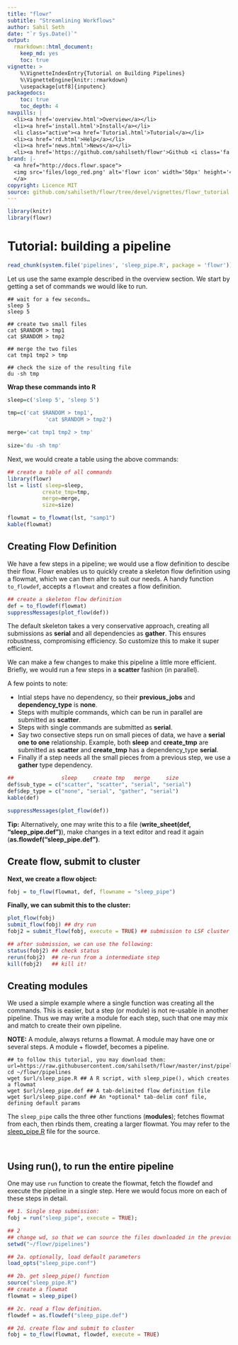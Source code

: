 ```yaml
---
title: "flowr"
subtitle: "Streamlining Workflows"
author: Sahil Seth
date: "`r Sys.Date()`"
output: 
  rmarkdown::html_document: 
    keep_md: yes
    toc: true
vignette: >
    %\VignetteIndexEntry{Tutorial on Building Pipelines}
    %\VignetteEngine{knitr::rmarkdown}
    \usepackage[utf8]{inputenc}
packagedocs:
    toc: true
    toc_depth: 4
navpills: |
  <li><a href='overview.html'>Overview</a></li>
  <li><a href='install.html'>Install</a></li>
  <li class="active"><a href='Tutorial.html'>Tutorial</a></li>
  <li><a href='rd.html'>Help</a></li>
  <li><a href='news.html'>News</a></li>
  <li><a href='https://github.com/sahilseth/flowr'>Github <i class='fa fa-github'></i></a></li>
brand: |-
  <a href="http://docs.flowr.space">
  <img src='files/logo_red.png' alt='flowr icon' width='50px' height='40px' style='margin-top: -20px;margin-bottom: -20px'>
  </a>
copyright: Licence MIT
source: github.com/sahilseth/flowr/tree/devel/vignettes/flowr_tutorial.Rmd
---
```


```r
library(knitr)
library(flowr)
```

# Tutorial: building a pipeline

```r
read_chunk(system.file('pipelines', 'sleep_pipe.R', package = 'flowr'))
```

Let us use the same example described in the overview section. We start by getting a set of commands we would like to run. 

```
## wait for a few seconds…
sleep 5
sleep 5

## create two small files
cat $RANDOM > tmp1
cat $RANDOM > tmp2

## merge the two files
cat tmp1 tmp2 > tmp

## check the size of the resulting file
du -sh tmp
```

**Wrap these commands into R**

```r
sleep=c('sleep 5', 'sleep 5')

tmp=c('cat $RANDOM > tmp1', 
			'cat $RANDOM > tmp2')
			
merge='cat tmp1 tmp2 > tmp'
			
size='du -sh tmp'

```

Next, we would create a table using the above commands:

```r
## create a table of all commands
library(flowr)
lst = list( sleep=sleep, 
           create_tmp=tmp, 
           merge=merge,
           size=size)

flowmat = to_flowmat(lst, "samp1")
kable(flowmat)
```



## Creating Flow Definition

We have a few steps in a pipeline; we would use a flow definition to descibe their flow. Flowr enables us to quickly create a skeleton flow definition using a flowmat, which we can then alter to suit our needs. A handy function
`to_flowdef`, accepts a `flowmat` and creates a flow definition. 


```r
## create a skeleton flow definition
def = to_flowdef(flowmat) 
suppressMessages(plot_flow(def))
```

<div class="alert alert-info" role="alert">
The default skeleton takes a very conservative approach, creating all submissions as **serial** and all dependencies as **gather**. This ensures robustness, compromising efficiency. So customize this to make it super efficient.
</div>

We can make a few changes to make this pipeline a little more efficient. Briefly, we would run a few steps in a **scatter** fashion (in parallel).

A few points to note:

- Intial steps have no dependency, so their **previous_jobs** and **dependency_type** is **none**.
- Steps with multiple commands, which can be run in parallel are submitted as **scatter**.
- Steps with single commands are submitted as **serial**.
- Say two consective steps run on small pieces of data, we have a **serial**
**one to one** relationship. Example, both **sleep** and **create_tmp** 
are submitted as **scatter** and **create_tmp** has a dependency_type **serial**.
- Finally if a step needs all the small pieces from a previous step, we use a **gather** type dependency.

<!--
- multiple *sleep* commands would run as `scatter`/parallel, with `none` as the dependency.
- For each *sleep*, *create_tmp* creates a tmp file as `scatter`, using a `serial` type dependency. One `create_tmp` for one `sleep` (one-to-one relationship).
- Then all tmp files are *merged*. Intuitively, since this is a single step, we run it as `serial` and as all tmp files are required, we use a `gather` type dependency.
- Lastly, we need to check the *size* of the resulting merged file.
Again, since this is a single step, we run is as `serial`. More so since the previous step also had a single command, we use a `serial` type dependency.
-->

```r
##               sleep     create tmp   merge     size
def$sub_type = c("scatter", "scatter", "serial", "serial")
def$dep_type = c("none", "serial", "gather", "serial")
kable(def)
```

```r
suppressMessages(plot_flow(def))
```


<div class="alert alert-info" role="alert">
**Tip:** Alternatively, one may write this to a file 
(**write_sheet(def, "sleep_pipe.def")**), make changes in a text editor and read it again (**as.flowdef("sleep_pipe.def")**.
</div>

## Create flow, submit to cluster

**Next, we create a flow object:**

```r
fobj = to_flow(flowmat, def, flowname = "sleep_pipe")
```

**Finally, we can submit this to the cluster:**
```r
plot_flow(fobj)
submit_flow(fobj) ## dry run
fobj2 = submit_flow(fobj, execute = TRUE) ## submission to LSF cluster

## after submission, we can use the following:
status(fobj2) ## check status
rerun(fobj2)  ## re-run from a intermediate step
kill(fobj2)   ## kill it!
```


## Creating modules
We used a simple example where a single function was creating all the commands.
This is easier, but a step (or module) is not re-usable in another pipeline.
Thus we may write a module for each step, such that one may mix and match to 
create their own pipeline.

**NOTE:**
A module, always returns a flowmat. A module may have one or several steps.
A module + flowdef, becomes a pipeline.


```
## to follow this tutorial, you may download them:
url=https://raw.githubusercontent.com/sahilseth/flowr/master/inst/pipelines
cd ~/flowr/pipelines
wget $url/sleep_pipe.R ## A R script, with sleep_pipe(), which creates a flowmat
wget $url/sleep_pipe.def ## A tab-delimited flow definition file
wget $url/sleep_pipe.conf ## An *optional* tab-delim conf file, defining default params
```

The `sleep_pipe` calls the three other functions (**modules**); fetches flowmat from each, then rbinds them,
creating a larger flowmat. You may refer to the [sleep_pipe.R](https://github.com/sahilseth/flowr/blob/master/inst/pipelines/sleep_pipe.R)
file for the source.

```r

```

```r

```



## Using run(), to run the entire pipeline

One may use `run` function to create the flowmat, fetch the flowdef and execute the pipeline in a single step. Here we would focus more on each of these steps in detail.


```r
## 1. Single step submission:
fobj = run("sleep_pipe", execute = TRUE); 

## 2
## change wd, so that we can source the files downloaded in the previous step
setwd("~/flowr/pipelines")

## 2a. optionally, load default parameters
load_opts("sleep_pipe.conf") 

## 2b. get sleep_pipe() function
source("sleep_pipe.R") 
## create a flowmat
flowmat = sleep_pipe()

## 2c. read a flow definition.
flowdef = as.flowdef("sleep_pipe.def")

## 2d. create flow and submit to cluster
fobj = to_flow(flowmat, flowdef, execute = TRUE)
```

<!---
The first argument to run is the name of the pipeline, 
one may use a custom flow definition etc. Further any extra arguments supplied are passed on to the pipeline function.

For example, the `sleep_pipe` function has a argument **x** which 
determines number of tmp files to create. Default is 3, let us try changing that.

```r
#run("sleep_pipe", x = )
```

--->

<!----


We then define another function `sleep_pipe` which calls the above defined **modules**; fetches flowmat from each, 
creating a larger flowmat. This time we will define a flowdef for the `sleep_pipe` function, elevating its status from
module to a pipeline.


This time we will define a flowdef for the `sleep_pipe` function, elevating its status from
module to a pipeline.




Here are a few examples of modules, three functions `sleep`, `create_tmp` and `merge_size` each returning a flowmat.

We believe pipeline and modules may be interchangeble, in the sense that a *smaller* pipeline may be 
included as part of a larger pipeline.
In flowr a module OR pipeline always returns a flowmat.
The only difference being, a pipeline also has a correspomding flow definition file. 


<div class="alert alert-info" role="alert">
As such, creating a flow definition for a module enables flowr
to run it, hence a module **elevates**, becoming a pipeline.
This lets the user mix and match several modules/pipelines to create a customized larger pipeline(s).
</div>
-->

<script src = "files/googl.js"></script>

